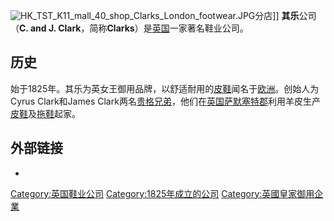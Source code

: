 {{Infobox company
| name             = 其樂<br>C. and J. Clark International Ltd
| logo             = [[File:C_&_J_Clarks_International_company_logo.png|200px]]
| caption          =
| trading_name     = Clarks
| native_name      = <!-- Company's name in home country language -->
| native_name_lang = <!-- Use ISO 639-2 code, e.g. "fr" for French. If there is more than one native name, in different languages, enter those names using {{tl|lang}}, instead. -->
| romanized        =
| former type      = 
| type             = 有限公司
| traded_as        = 
| industry         =零售业
| genre            = <!-- Only used with media and publishing companies -->
| fate             = 
| predecessor      = 
| successor        = 
| foundation       = {{UK}}[[英格兰|英格兰]][[萨默塞特郡|萨默塞特郡]][[斯特利特|斯特利特]]({{Start date|df=yes|1825}})
| founder          = Cyrus Clark and James Clark
| defunct          = <!-- {{End date|YYYY|MM|DD}} -->
| location_city    = 萨默塞特街
| location_country = England
| locations        = <!-- Number of locations, stores, offices &c. -->
| area_served      = 全球

| products         = 鞋履
| production       = 
| services         = 
| revenue          = {{Increase}}[[£|£]]1,492百万 (2015)
| operating_income = {{Increase}}[[£|£]]129百万 (2015)
| net_income       = 
| aum              = <!-- Only used with financial services companies -->
| assets           = 
| equity           = 
| owner            = 
| num_employees    = {{Increase}} 15,380
| parent           = 
| divisions        = 
| subsid           = 
| homepage         = {{URL|http://www.clarks.com}}
| footnotes        = 
| intl             =
| bodystyle        =
}}
[[File:HK_TST_K11_mall_40_shop_Clarks_London_footwear.JPG|thumb]]分店]]
'''其乐'''公司（'''C. and J. Clark'''，简称'''Clarks'''）是[[英国|英国]]一家著名鞋业公司。

== 历史 ==
始于1825年。其乐为英女王御用品牌，以舒适耐用的[[皮鞋|皮鞋]]闻名于[[欧洲|欧洲]]。创始人为Cyrus Clark和James Clark两名[[贵格会|贵格]][[兄弟|兄弟]]，他们在[[英国|英国]][[萨默塞特郡|萨默塞特郡]]利用羊皮生产[[皮鞋|皮鞋]]及[[拖鞋|拖鞋]]起家。

==外部链接==
{{Commons category|Clarks Shoes}}
* {{Official website|http://www.clarks.com/}}

{{DEFAULTSORT:C. and J. Clark}}
[[Category:英国鞋业公司|Category:英国鞋业公司]]
[[Category:1825年成立的公司|Category:1825年成立的公司]]
[[Category:英國皇家御用企業|Category:英國皇家御用企業]]